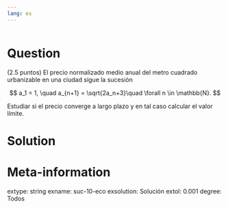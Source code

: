 ```yaml
---
lang: es
---
```


```r

```

Question
========
(2.5 puntos) El precio normalizado medio anual del metro cuadrado urbanizable en una ciudad sigue la sucesión 

$$
a_1 = 1, \quad a_{n+1} = \sqrt{2a_n+3}\quad \forall n \in \mathbb{N}.
$$

Estudiar si el precio converge a largo plazo y en tal caso calcular el valor límite.


Solution
========


Meta-information
================
extype: string
exname: suc-10-eco
exsolution: Solución
extol: 0.001
degree: Todos